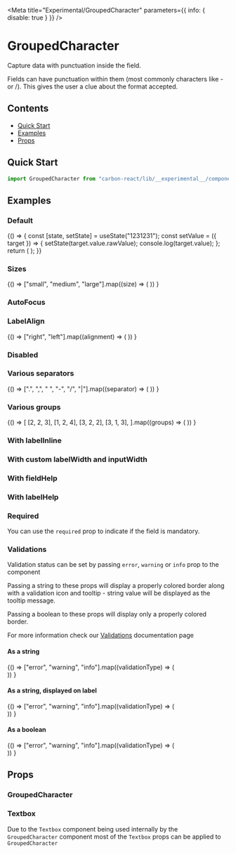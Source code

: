 

<Meta
  title="Experimental/GroupedCharacter"
  parameters={{ info: { disable: true } }}
/>

# GroupedCharacter

Capture data with punctuation inside the field.

Fields can have punctuation within them (most commonly characters like - or /). This gives the user a clue about the format accepted.

## Contents

- [Quick Start](#quick-start)
- [Examples](#examples)
- [Props](#props)

## Quick Start

```javascript
import GroupedCharacter from "carbon-react/lib/__experimental__/components/grouped-character";
```

## Examples

### Default

<Preview>
  <Story name="default">
    {() => {
      const [state, setState] = useState("1231231");
      const setValue = ({ target }) => {
        setState(target.value.rawValue);
        console.log(target.value);
      };
      return (
        <GroupedCharacter
          label="GroupedCharacter"
          value={state}
          onChange={setValue}
          groups={[2, 2, 3]}
          separator="-"
        />
      );
    }}
  </Story>
</Preview>

### Sizes

<Preview>
  <Story name="sizes">
    {() =>
      ["small", "medium", "large"].map((size) => (
        <GroupedCharacter
          key={`GroupedCharacter - ${size}`}
          label={`GroupedCharacter - ${size}`}
          value="1231231"
          groups={[2, 2, 3]}
          separator="-"
          size={size}
          mb={2}
        />
      ))
    }
  </Story>
</Preview>

### AutoFocus

<Preview>
  <Story name="autoFocus" parameters={{ chromatic: { disable: true } }}>
    <GroupedCharacter
      label="GroupedCharacter"
      value="1231231"
      groups={[2, 2, 3]}
      separator="-"
      autoFocus
    />
  </Story>
</Preview>

### LabelAlign

<Preview>
  <Story name="labelAlign">
    {() =>
      ["right", "left"].map((alignment) => (
        <GroupedCharacter
          label="GroupedCharacter"
          value="1231231"
          groups={[2, 2, 3]}
          separator="-"
          labelInline
          inputWidth={50}
          key={alignment}
          labelAlign={alignment}
        />
      ))
    }
  </Story>
</Preview>

### Disabled

<Preview>
  <Story name="disabled">
    <GroupedCharacter
      label="GroupedCharacter"
      value="1231231"
      groups={[2, 2, 3]}
      separator="-"
      disabled
    />
  </Story>
</Preview>

### Various separators

<Preview>
  <Story name="various separators">
    {() =>
      [".", ",", " ", "-", "/", "|"].map((separator) => (
        <GroupedCharacter
          label="GroupedCharacter"
          value="1231231"
          groups={[2, 2, 3]}
          separator={separator}
        />
      ))
    }
  </Story>
</Preview>

### Various groups

<Preview>
  <Story name="various groups">
    {() =>
      [
        [2, 2, 3],
        [1, 2, 4],
        [3, 2, 2],
        [3, 1, 3],
      ].map((groups) => (
        <GroupedCharacter
          label="GroupedCharacter"
          value="1231231"
          groups={groups}
          separator="-"
        />
      ))
    }
  </Story>
</Preview>

### With labelInline

<Preview>
  <Story name="with labelInline" parameters={{ chromatic: { disable: true } }}>
    <GroupedCharacter
      label="GroupedCharacter"
      value="1231231"
      groups={[2, 2, 3]}
      separator="-"
      labelInline
    />
  </Story>
</Preview>

### With custom labelWidth and inputWidth

<Preview>
  <Story name="with custom labelWidth and inputWidth">
    <GroupedCharacter
      label="GroupedCharacter"
      value="1231231"
      groups={[2, 2, 3]}
      separator="-"
      labelInline
      labelWidth={50}
      inputWidth={50}
    />
  </Story>
</Preview>

### With fieldHelp

<Preview>
  <Story name="with fieldHelp">
    <GroupedCharacter
      label="GroupedCharacter"
      value="1231231"
      groups={[2, 2, 3]}
      separator="-"
      fieldHelp="Help"
    />
  </Story>
</Preview>

### With labelHelp

<Preview>
  <Story name="with labelHelp">
    <GroupedCharacter
      label="GroupedCharacter"
      value="1231231"
      groups={[2, 2, 3]}
      separator="-"
      labelHelp="Help"
    />
  </Story>
</Preview>

### Required

You can use the `required` prop to indicate if the field is mandatory.

<Preview>
  <Story name="required">
    <GroupedCharacter
      label="GroupedCharacter"
      value="1231231"
      groups={[2, 2, 3]}
      separator="-"
      required
    />
  </Story>
</Preview>

### Validations

Validation status can be set by passing `error`, `warning` or `info` prop to the component

Passing a string to these props will display a properly colored border along with a validation icon and tooltip - string value will be displayed as the tooltip message.

Passing a boolean to these props will display only a properly colored border.

For more information check our [Validations](?path=/docs/documentation-validations--page "Validations") documentation page

#### As a string

<Preview>
  <Story name="validations - string - component">
    {() =>
      ["error", "warning", "info"].map((validationType) => (
        <div key={`${validationType}-string-component`}>
          <GroupedCharacter
            label="GroupedCharacter"
            value="1231231"
            groups={[2, 2, 3]}
            separator="-"
            {...{ [validationType]: "Message" }}
            mb={2}
          />
          <GroupedCharacter
            label="GroupedCharacter - readOnly"
            value="1231231"
            groups={[2, 2, 3]}
            separator="-"
            readOnly
            {...{ [validationType]: "Message" }}
            mb={2}
          />
        </div>
      ))
    }
  </Story>
</Preview>

#### As a string, displayed on label

<Preview>
  <Story name="validations - string - label">
    {() =>
      ["error", "warning", "info"].map((validationType) => (
        <div key={`${validationType}-string-label`}>
          <GroupedCharacter
            label="GroupedCharacter"
            value="1231231"
            groups={[2, 2, 3]}
            separator="-"
            validationOnLabel
            {...{ [validationType]: "Message" }}
            mb={2}
          />
          <GroupedCharacter
            label="GroupedCharacter - readOnly"
            value="1231231"
            groups={[2, 2, 3]}
            separator="-"
            validationOnLabel
            readOnly
            {...{ [validationType]: "Message" }}
            mb={2}
          />
        </div>
      ))
    }
  </Story>
</Preview>

#### As a boolean

<Preview>
  <Story name="validations - boolean">
    {() =>
      ["error", "warning", "info"].map((validationType) => (
        <div key={`${validationType}-boolean-component`}>
          <GroupedCharacter
            label="GroupedCharacter"
            value="1231231"
            groups={[2, 2, 3]}
            separator="-"
            {...{ [validationType]: true }}
            mb={2}
          />
          <GroupedCharacter
            label="GroupedCharacter - readOnly"
            value="1231231"
            groups={[2, 2, 3]}
            separator="-"
            readOnly
            {...{ [validationType]: true }}
            mb={2}
          />
        </div>
      ))
    }
  </Story>
</Preview>

## Props

### GroupedCharacter

<StyledSystemProps of={GroupedCharacter} noHeader margin />

### Textbox

Due to the `Textbox` component being used internally by the `GroupedCharacter` component most of the `Textbox` props can be applied to `GroupedCharacter`

<Props of={OriginalTextbox} />
